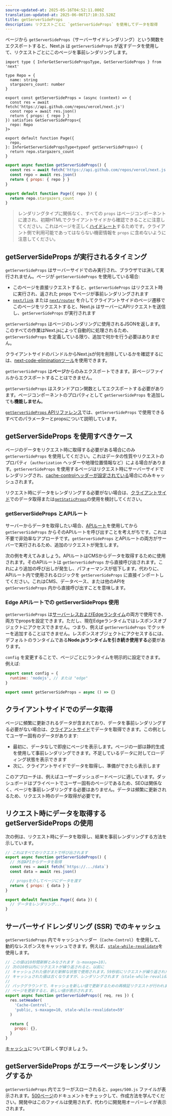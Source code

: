 ```yaml
---
source-updated-at: 2025-05-16T04:52:11.000Z
translation-updated-at: 2025-06-06T17:10:33.528Z
title: getServerSideProps
description: リクエストごとに `getServerSideProps` を使用してデータを取得
---
```


ページから `getServerSideProps`（サーバーサイドレンダリング）という関数をエクスポートすると、Next.js は `getServerSideProps` が返すデータを使用して、リクエストごとにこのページを事前レンダリングします。

```tsx filename="pages/index.tsx" switcher
import type { InferGetServerSidePropsType, GetServerSideProps } from 'next'

type Repo = {
  name: string
  stargazers_count: number
}

export const getServerSideProps = (async (context) => {
  const res = await fetch('https://api.github.com/repos/vercel/next.js')
  const repo = await res.json()
  return { props: { repo } }
}) satisfies GetServerSideProps<{
  repo: Repo
}>

export default function Page({
  repo,
}: InferGetServerSidePropsType<typeof getServerSideProps>) {
  return repo.stargazers_count
}
```

```jsx filename="pages/index.js" switcher
export async function getServerSideProps() {
  const res = await fetch('https://api.github.com/repos/vercel/next.js')
  const repo = await res.json()
  return { props: { repo } }
}

export default function Page({ repo }) {
  return repo.stargazers_count
}
```

> レンダリングタイプに関係なく、すべての `props` はページコンポーネントに渡され、初期HTMLでクライアントサイドから確認できることに注意してください。これはページを正しく[ハイドレート](https://react.dev/reference/react-dom/hydrate)するためです。クライアント側で利用可能であってはならない機密情報を `props` に含めないように注意してください。

## getServerSideProps が実行されるタイミング

`getServerSideProps` はサーバーサイドでのみ実行され、ブラウザでは決して実行されません。ページが `getServerSideProps` を使用している場合:

- このページを直接リクエストすると、`getServerSideProps` はリクエスト時に実行され、返された props でページが事前レンダリングされます
- [`next/link`](/docs/pages/api-reference/components/link) または [`next/router`](/docs/pages/api-reference/functions/use-router) を介してクライアントサイドのページ遷移でこのページをリクエストすると、Next.js はサーバーにAPIリクエストを送信し、`getServerSideProps` が実行されます

`getServerSideProps` はページのレンダリングに使用されるJSONを返します。このすべての作業はNext.jsによって自動的に処理されるため、`getServerSideProps` を定義している限り、追加で何かを行う必要はありません。

クライアントサイドのバンドルからNext.jsが何を削除しているかを確認するには、[next-code-eliminationツール](https://next-code-elimination.vercel.app/)を使用できます。

`getServerSideProps` は**ページ**からのみエクスポートできます。非ページファイルからエクスポートすることはできません。

`getServerSideProps` はスタンドアロン関数としてエクスポートする必要があります。ページコンポーネントのプロパティとして `getServerSideProps` を追加しても**機能しません**。

[`getServerSideProps` APIリファレンス](/docs/pages/api-reference/functions/get-server-side-props)では、`getServerSideProps` で使用できるすべてのパラメーターとpropsについて説明しています。

## getServerSideProps を使用すべきケース

ページのデータをリクエスト時に取得する必要がある場合にのみ `getServerSideProps` を使用してください。これはデータの性質やリクエストのプロパティ（`authorization` ヘッダーや地理位置情報など）による場合があります。`getServerSideProps` を使用するページはリクエスト時にサーバーサイドでレンダリングされ、[cache-controlヘッダーが設定されている](/docs/pages/building-your-application/deploying/production-checklist#caching)場合にのみキャッシュされます。

リクエスト時にデータをレンダリングする必要がない場合は、[クライアントサイド](#fetching-data-on-the-client-side)でのデータ取得または[`getStaticProps`](/docs/pages/building-your-application/data-fetching/get-static-props)の使用を検討してください。

### getServerSideProps とAPIルート

サーバーからデータを取得したい場合、[APIルート](/docs/pages/building-your-application/routing/api-routes)を使用してから `getServerSideProps` からそのAPIルートを呼び出すことを考えがちです。これは不要で非効率なアプローチです。`getServerSideProps` とAPIルートの両方がサーバーで実行されるため、追加のリクエストが発生します。

次の例を考えてみましょう。APIルートはCMSからデータを取得するために使用されます。そのAPIルートは `getServerSideProps` から直接呼び出されます。これにより追加の呼び出しが発生し、パフォーマンスが低下します。代わりに、APIルート内で使用されるロジックを `getServerSideProps` に直接インポートしてください。これはCMS、データベース、または他のAPIを `getServerSideProps` 内から直接呼び出すことを意味します。

### Edge APIルートでの getServerSideProps 使用

`getServerSideProps` は[サーバーレスおよびEdgeランタイム](/docs/pages/building-your-application/rendering/edge-and-nodejs-runtimes)の両方で使用でき、両方でpropsを設定できます。ただし、現在Edgeランタイムではレスポンスオブジェクトにアクセスできません。つまり、例えば `getServerSideProps` でクッキーを追加することはできません。レスポンスオブジェクトにアクセスするには、デフォルトのランタイムである**Node.jsランタイムを引き続き使用する**必要があります。

`config` を変更することで、ページごとにランタイムを明示的に設定できます。例えば:

```jsx filename="pages/index.js"
export const config = {
  runtime: 'nodejs', // または "edge"
}

export const getServerSideProps = async () => {}
```

## クライアントサイドでのデータ取得

ページに頻繁に更新されるデータが含まれており、データを事前レンダリングする必要がない場合は、[クライアントサイド](/docs/pages/building-your-application/data-fetching/client-side)でデータを取得できます。この例としてユーザー固有のデータがあります:

- 最初に、データなしで即座にページを表示します。ページの一部は静的生成を使用して事前レンダリングできます。不足しているデータに対してローディング状態を表示できます
- 次に、クライアントサイドでデータを取得し、準備ができたら表示します

このアプローチは、例えばユーザーダッシュボードページに適しています。ダッシュボードはプライベートでユーザー固有のページであるため、SEOは関係なく、ページを事前レンダリングする必要はありません。データは頻繁に更新されるため、リクエスト時のデータ取得が必要です。

## リクエスト時にデータを取得する getServerSideProps の使用

次の例は、リクエスト時にデータを取得し、結果を事前レンダリングする方法を示しています。

```jsx
// これはすべてのリクエストで呼び出されます
export async function getServerSideProps() {
  // 外部APIからデータを取得
  const res = await fetch(`https://.../data`)
  const data = await res.json()

  // propsを介してページにデータを渡す
  return { props: { data } }
}

export default function Page({ data }) {
  // データをレンダリング...
}
```

## サーバーサイドレンダリング (SSR) でのキャッシュ

`getServerSideProps` 内でキャッシュヘッダー（`Cache-Control`）を使用して、動的なレスポンスをキャッシュできます。例えば、[`stale-while-revalidate`](https://web.dev/stale-while-revalidate/)を使用します。

```jsx
// この値は10秒間新鮮とみなされます（s-maxage=10）。
// 次の10秒以内にリクエストが繰り返されると、以前に
// キャッシュされた値がまだ新鮮な状態で使用されます。59秒前にリクエストが繰り返された場合、
// キャッシュされた値は古くなりますが、レンダリングされます（stale-while-revalidate=59）。
//
// バックグラウンドで、キャッシュを新しい値で更新するための再検証リクエストが行われます。
// ページを更新すると、新しい値が表示されます。
export async function getServerSideProps({ req, res }) {
  res.setHeader(
    'Cache-Control',
    'public, s-maxage=10, stale-while-revalidate=59'
  )

  return {
    props: {},
  }
}
```

[キャッシュ](/docs/pages/building-your-application/deploying/production-checklist#caching)について詳しく学びましょう。

## getServerSideProps がエラーページをレンダリングするか

`getServerSideProps` 内でエラーがスローされると、`pages/500.js` ファイルが表示されます。[500ページ](/docs/pages/building-your-application/routing/custom-error#500-page)のドキュメントをチェックして、作成方法を学んでください。開発中はこのファイルは使用されず、代わりに開発用オーバーレイが表示されます。